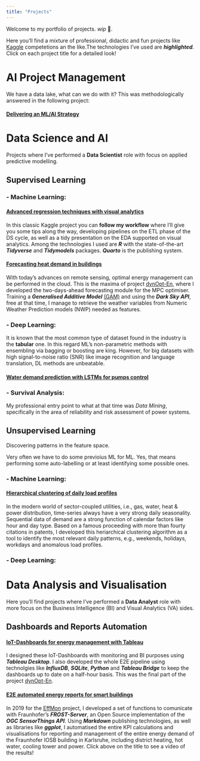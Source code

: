 ```yaml
---
title: "Projects"
---
```


Welcome to my portfolio of projects. *wip* 🚧. 

Here you'll find a mixture of professional, didactic and fun projects like [Kaggle](https://www.kaggle.com/jorgethomasm) competetions an the like.The technologies I've used are ***highlighted***. Click on each project title for a detailed look!

# AI Project Management
We have a data lake, what can we do with it? This was methodologically answered in the following project:

#### [Delivering an ML/AI Strategy](https://docs.google.com/presentation/d/1NpMqORh_Y_tXOoqrKukTng7ewtSOAyFB/edit?usp=sharing&ouid=102039995413823268978&rtpof=true&sd=true)

# Data Science and AI

Projects where I've performed a **Data Scientist** role with focus on applied predictive modelling.

## Supervised Learning
### - Machine Learning:
#### [Advanced regression techniques with visual analytics](https://jorgethomasm.github.io/Ames-house-prices-prediction/HousePrices.html){target="_blank"}
In this classic Kaggle project you can **follow my workflow** where I'll give you some tips along the way, developing pipelines on the ETL phase of the DS cycle, as well as a tidy presentation on the EDA supported on visual analytics. Among the technologies I used are ***R*** with the state-of-the-art ***Tidyverse*** and ***Tidymodels*** packages. ***Quarto*** is the publishing system.

#### [Forecasting heat demand in buildings](https://ieeexplore.ieee.org/document/9144899){target="_blank"}
With today's advances on remote sensing, optimal energy management can be performed in the cloud. This is the maxima of project [dynOpt-En](https://www.iosb.fraunhofer.de/de/projekte-produkte/dynopt-en.html){target="_blank"}, where I developed the two-days-ahead forecasting module for the MPC optimiser. Training a ***Generalised Additive Model*** [(GAM)](https://en.wikipedia.org/wiki/Generalized_additive_model){target="_blank"} and using the ***Dark Sky API***, free at that time, I manage to retrieve the weather variables from Numeric Weather Prediction models (NWP) needed as features.

### - Deep Learning:
It is known that the most common type of dataset found in the industry is the **tabular** one. In this regard ML's non-parametric methods with ensembling via bagging or boosting are king. However, for big datasets with high signal-to-noise ratio (SNR) like image recognition and language translation, DL methods are unbeatable.

#### [Water demand prediction with LSTMs for pumps control](https://www.researchgate.net/publication/349694237_Application_of_LSTM_Networks_for_Water_Demand_Prediction_in_Optimal_Pump_Control){target="_blank"}

### - Survival Analysis:
My professional entry point to what at that time was *Data Mining*, specifically in the area of reliability and risk assessment of power systems.

## Unsupervised Learning
Discovering patterns in the feature space.

Very often we have to do some previoius ML for ML. Yes, that means performing some auto-labelling or at least identifying some possible ones.

### - Machine Learning:
#### [Hierarchical clustering of daily load profiles](https://github.com/jorgethomasm/HOME-Timeseries_Clustering_of_Daily_Profiles/wiki#which-daily-heat-demand-pattern-shape-belongs-to-which-mean-daily-ambient-temperature){target="_blank"}

In the modern world of sector-coupled utilities, i.e., gas, water, heat & power distribution, time-series always have a very strong daily seasonality. Sequential data of demand are a strong function of calendar factors like hour and day type. 
Based on a famous proceeding with more than fourty citations in patents, I developed this heriarchical clustering algorithm as a tool to identify the most relevant daily patterns, e.g., weekends, holidays, workdays and anomalous load profiles.

### - Deep Learning:

# Data Analysis and Visualisation 

Here you'll find projects where I've performed a **Data Analyst** role with more focus on the Business Intelligence (BI) and Visual Analytics (VA) sides.

## Dashboards and Reports Automation
#### [IoT-Dashboards for energy management with Tableau](https://public.tableau.com/app/profile/iosb.mrd/viz/DynOpt-En-DemoLoerrach/Monitoring){target="_blank"}

I designed these IoT-Dashboards with monitoring and BI purposes using ***Tableau Desktop***. I also developed the whole E2E pipeline using technolgies like ***InfluxDB***, ***SQLite***, ***Python*** and ***Tableau Bridge*** to keep the dashboards up to date on a half-hour basis.
This was the final part of the project [dynOpt-En](https://www.iosb.fraunhofer.de/de/projekte-produkte/dynopt-en.html){target="_blank"}. 

#### [E2E automated energy reports for smart buildings](https://youtu.be/lk5LCfiX0Uk?t=2522){target="_blank"}

In 2019 for the [EffMon](https://www.iosb.fraunhofer.de/en/projects-and-products/effmon-efficient-monitoring.html) project, I developed a set of functions to comunicate with Fraunhofer's ***FROST-Server***, 
an Open Source implementation of the ***OGC SensorThings API***. Using ***Markdown*** publishing technologies, as well as libraries like ***ggplot***, I automatised the entire KPI calculations and visualisations for reporting and management of the entire energy demand of the Fraunhofer IOSB building in Karlsruhe, including district heating, hot water, cooling tower and power. Click above on the title to see a video of the results!
